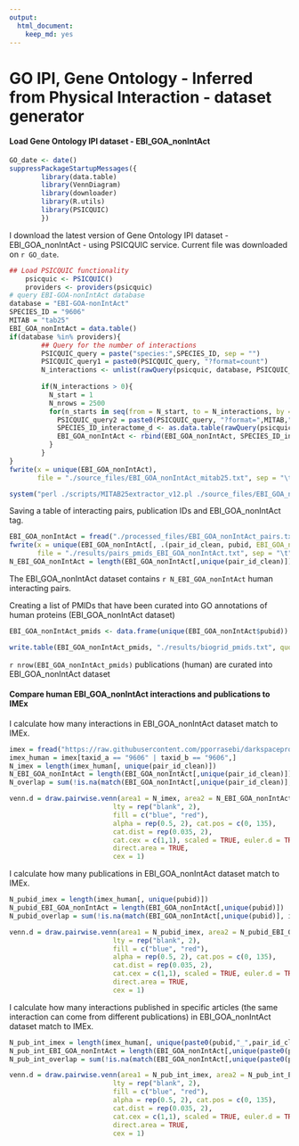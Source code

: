 ```yaml
---
output: 
  html_document: 
    keep_md: yes
---
```

GO IPI, Gene Ontology - Inferred from Physical Interaction - dataset generator
========================================================

#### Load Gene Ontology IPI dataset - EBI_GOA_nonIntAct

```r
GO_date <- date()
suppressPackageStartupMessages({
        library(data.table)
        library(VennDiagram)
        library(downloader)
        library(R.utils)
        library(PSICQUIC)
        })
```


I download the latest version of Gene Ontology IPI dataset - EBI_GOA_nonIntAct - using PSICQUIC service. Current file was downloaded on `r GO_date`. 


```r
## Load PSICQUIC functionality
    psicquic <- PSICQUIC()
    providers <- providers(psicquic)
# query EBI-GOA-nonIntAct database		
database = "EBI-GOA-nonIntAct"
SPECIES_ID = "9606"
MITAB = "tab25"
EBI_GOA_nonIntAct = data.table()
if(database %in% providers){
        ## Query for the number of interactions
        PSICQUIC_query = paste("species:",SPECIES_ID, sep = "")
        PSICQUIC_query1 = paste0(PSICQUIC_query, "?format=count") 
        N_interactions <- unlist(rawQuery(psicquic, database, PSICQUIC_query1))
        
        if(N_interactions > 0){
          N_start = 1
          N_nrows = 2500
          for(n_starts in seq(from = N_start, to = N_interactions, by = N_nrows)){
            PSICQUIC_query2 = paste0(PSICQUIC_query, "?format=",MITAB,"&firstResult=", n_starts,"&maxResults=", N_nrows) 
            SPECIES_ID_interactome_d <- as.data.table(rawQuery(psicquic, database, PSICQUIC_query2))
            EBI_GOA_nonIntAct <- rbind(EBI_GOA_nonIntAct, SPECIES_ID_interactome_d)
          }
        }
}
fwrite(x = unique(EBI_GOA_nonIntAct), 
       file = "./source_files/EBI_GOA_nonIntAct_mitab25.txt", sep = "\t")

system("perl ./scripts/MITAB25extractor_v12.pl ./source_files/EBI_GOA_nonIntAct_mitab25.txt ./processed_files/EBI_GOA_nonIntAct_pairs.txt")
```


Saving a table of interacting pairs, publication IDs and EBI_GOA_nonIntAct tag.


```r
EBI_GOA_nonIntAct = fread("./processed_files/EBI_GOA_nonIntAct_pairs.txt", header = T, sep = "\t", colClasses = "character")
fwrite(x = unique(EBI_GOA_nonIntAct[, .(pair_id_clean, pubid, EBI_GOA_nonIntAct = rep(1, .N))]), 
       file = "./results/pairs_pmids_EBI_GOA_nonIntAct.txt", sep = "\t")
N_EBI_GOA_nonIntAct = length(EBI_GOA_nonIntAct[,unique(pair_id_clean)])
```


The EBI_GOA_nonIntAct dataset contains `r N_EBI_GOA_nonIntAct` human interacting pairs. 


Creating a list of PMIDs that have been curated into GO annotations of human proteins (EBI_GOA_nonIntAct dataset)


```r
EBI_GOA_nonIntAct_pmids <- data.frame(unique(EBI_GOA_nonIntAct$pubid))

write.table(EBI_GOA_nonIntAct_pmids, "./results/biogrid_pmids.txt", quote=F, sep ="\t", row.names = F, col.names = T)
```


`r nrow(EBI_GOA_nonIntAct_pmids)` publications (human) are curated into EBI_GOA_nonIntAct dataset 

#### Compare human EBI_GOA_nonIntAct interactions and publications to IMEx 

I calculate how many interactions in EBI_GOA_nonIntAct dataset match to IMEx.

```r
imex = fread("https://raw.githubusercontent.com/pporrasebi/darkspaceproject/master/IMEx/results/imex_full.txt", header = T, sep = "\t", colClasses = "character")
imex_human = imex[taxid_a == "9606" | taxid_b == "9606",]
N_imex = length(imex_human[, unique(pair_id_clean)])
N_EBI_GOA_nonIntAct = length(EBI_GOA_nonIntAct[,unique(pair_id_clean)])
N_overlap = sum(!is.na(match(EBI_GOA_nonIntAct[,unique(pair_id_clean)], imex_human[, unique(pair_id_clean)])))

venn.d = draw.pairwise.venn(area1 = N_imex, area2 = N_EBI_GOA_nonIntAct, cross.area = N_overlap, category = c("IMEx", "EBI_GOA_nonIntAct"), 
                          lty = rep("blank", 2), 
                          fill = c("blue", "red"), 
                          alpha = rep(0.5, 2), cat.pos = c(0, 135), 
                          cat.dist = rep(0.035, 2), 
                          cat.cex = c(1,1), scaled = TRUE, euler.d = TRUE,  margin = 0.05,
                          direct.area = TRUE,
                          cex = 1)

```

I calculate how many publications in EBI_GOA_nonIntAct dataset match to IMEx.

```r
N_pubid_imex = length(imex_human[, unique(pubid)])
N_pubid_EBI_GOA_nonIntAct = length(EBI_GOA_nonIntAct[,unique(pubid)])
N_pubid_overlap = sum(!is.na(match(EBI_GOA_nonIntAct[,unique(pubid)], imex_human[, unique(pubid)])))

venn.d = draw.pairwise.venn(area1 = N_pubid_imex, area2 = N_pubid_EBI_GOA_nonIntAct, cross.area = N_pubid_overlap, category = c("IMEx", "EBI_GOA_nonIntAct"), 
                          lty = rep("blank", 2), 
                          fill = c("blue", "red"), 
                          alpha = rep(0.5, 2), cat.pos = c(0, 135), 
                          cat.dist = rep(0.035, 2), 
                          cat.cex = c(1,1), scaled = TRUE, euler.d = TRUE,  margin = 0.05,
                          direct.area = TRUE,
                          cex = 1)

```

I calculate how many interactions published in specific articles (the same interaction can come from different publications) in EBI_GOA_nonIntAct dataset match to IMEx.

```r
N_pub_int_imex = length(imex_human[, unique(paste0(pubid,"_",pair_id_clean))])
N_pub_int_EBI_GOA_nonIntAct = length(EBI_GOA_nonIntAct[,unique(paste0(pubid,"_",pair_id_clean))])
N_pub_int_overlap = sum(!is.na(match(EBI_GOA_nonIntAct[,unique(paste0(pubid,"_",pair_id_clean))], imex_human[, unique(paste0(pubid,"_",pair_id_clean))])))

venn.d = draw.pairwise.venn(area1 = N_pub_int_imex, area2 = N_pub_int_EBI_GOA_nonIntAct, cross.area = N_pub_int_overlap, category = c("IMEx", "EBI_GOA_nonIntAct"), 
                          lty = rep("blank", 2), 
                          fill = c("blue", "red"), 
                          alpha = rep(0.5, 2), cat.pos = c(0, 135), 
                          cat.dist = rep(0.035, 2), 
                          cat.cex = c(1,1), scaled = TRUE, euler.d = TRUE,  margin = 0.05,
                          direct.area = TRUE,
                          cex = 1)

```
